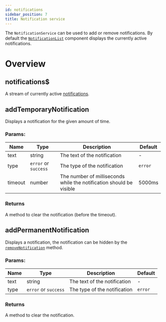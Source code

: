 ```yaml
---
id: notifications
sidebar_position: 7
title: Notification service
---
```


The `NotificationService` can be used to add or remove notifications. By default the [`NotificationList`](../components/notifications.mdx) component displays the currently active notifications.

# Overview

## notifications$

A stream of currently active [notifications](https://github.com/GetStream/stream-chat-angular/blob/master/projects/stream-chat-angular/src/lib/notification.service.ts).

## addTemporaryNotification

Displays a notification for the given amount of time.

### Params:

| Name    | Type                 | Description                                                         | Default |
| ------- | -------------------- | ------------------------------------------------------------------- | ------- |
| text    | string               | The text of the notification                                        | -       |
| type    | `error` or `success` | The type of the notification                                        | `error` |
| timeout | number               | The number of milliseconds while the notification should be visible | 5000ms  |

### Returns

A method to clear the notification (before the timeout).

## addPermanentNotification

Displays a notification, the notification can be hidden by the [`removeNotification`](./notifications.mdx/#removenotification) method.

### Params:

| Name | Type                 | Description                  | Default |
| ---- | -------------------- | ---------------------------- | ------- |
| text | string               | The text of the notification | -       |
| type | `error` or `success` | The type of the notification | `error` |

### Returns

A method to clear the notification.
